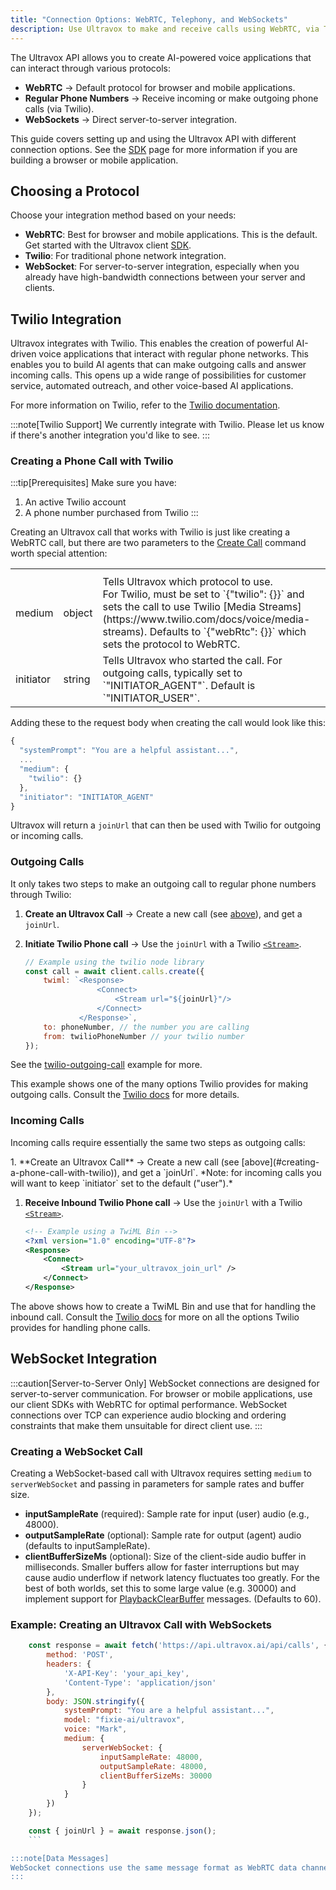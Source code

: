 ```yaml
---
title: "Connection Options: WebRTC, Telephony, and WebSockets"
description: Use Ultravox to make and receive calls using WebRTC, via Twilio, or over direct WebSocket connections.
---
```



The Ultravox API allows you to create AI-powered voice applications that can interact through various protocols:

- **WebRTC** → Default protocol for browser and mobile applications.
- **Regular Phone Numbers** → Receive incoming or make outgoing phone calls (via Twilio).
- **WebSockets** → Direct server-to-server integration.

This guide covers setting up and using the Ultravox API with different connection options. See the [SDK](../sdk) page for more information if you are building a browser or mobile application.

## Choosing a Protocol
Choose your integration method based on your needs:

- **WebRTC**: Best for browser and mobile applications. This is the default. Get started with the Ultravox client [SDK](../sdk).
- **Twilio**: For traditional phone network integration.
- **WebSocket**: For server-to-server integration, especially when you already have high-bandwidth connections between your server and clients.

## Twilio Integration
Ultravox integrates with Twilio. This enables the creation of powerful AI-driven voice applications that interact with regular phone networks. This enables you to build AI agents that can make outgoing calls and answer incoming calls. This opens up a wide range of possibilities for customer service, automated outreach, and other voice-based AI applications.

For more information on Twilio, refer to the [Twilio documentation](https://www.twilio.com/docs).

:::note[Twilio Support]
We currently integrate with Twilio. Please let us know if there's another integration you'd like to see.
:::

### Creating a Phone Call with Twilio
:::tip[Prerequisites]
Make sure you have:
1. An active Twilio account
1. A phone number purchased from Twilio
:::

Creating an Ultravox call that works with Twilio is just like creating a WebRTC call, but there are two parameters to the [Create Call](./api/calls/#create-call) command worth special attention:

<table class="w-full">
    <tr class="w-full">
        <th class="w-1/12"></th>
        <th class="w-1/12"></th>
        <th class="w-10/12"></th>
    </tr>
    <tr>
        <td class="font-mono">medium</td>
        <td>object</td>
        <td>Tells Ultravox which protocol to use. <br />For Twilio, must be set to `{"twilio": {}}` and sets the call to use Twilio [Media Streams](https://www.twilio.com/docs/voice/media-streams). Defaults to `{"webRtc": {}}` which sets the protocol to WebRTC.</td>
    </tr>
    <tr>
        <td class="font-mono">initiator</td>
        <td>string</td>
        <td>Tells Ultravox who started the call. For outgoing calls, typically set to `"INITIATOR_AGENT"`. Default is `"INITIATOR_USER"`.</td>
    </tr>
</table>

Adding these to the request body when creating the call would look like this:

```javascript
{
  "systemPrompt": "You are a helpful assistant...",
  ...
  "medium": {
    "twilio": {}
  },
  "initiator": "INITIATOR_AGENT"
}
```

Ultravox will return a `joinUrl` that can then be used with Twilio for outgoing or incoming calls.

### Outgoing Calls

It only takes two steps to make an outgoing call to regular phone numbers through Twilio:
<Steps>
1. **Create an Ultravox Call** → Create a new call (see [above](#creating-a-phone-call-with-twilio)), and get a `joinUrl`.

1. **Initiate Twilio Phone call** → Use the `joinUrl` with a Twilio [`<Stream>`](https://www.twilio.com/docs/voice/twiml/stream).

    ```javascript
    // Example using the twilio node library
    const call = await client.calls.create({
        twiml: `<Response>
                    <Connect>
                        <Stream url="${joinUrl}"/>
                    </Connect>
                </Response>`,
        to: phoneNumber, // the number you are calling
        from: twilioPhoneNumber // your twilio number
    });
    ```
</Steps>

See the [twilio-outgoing-call](https://github.com/fixie-ai/ultradox/tree/main/examples/twilio-outgoing-call) example for more.

This example shows one of the many options Twilio provides for making outgoing calls. Consult the [Twilio docs](https://www.twilio.com/docs) for more details.

### Incoming Calls
Incoming calls require essentially the same two steps as outgoing calls:

<Steps>
1. **Create an Ultravox Call** → Create a new call (see [above](#creating-a-phone-call-with-twilio)), and get a `joinUrl`. *Note: for incoming calls you will want to keep `initiator` set to the default ("user").*

1. **Receive Inbound Twilio Phone call** → Use the `joinUrl` with a Twilio [`<Stream>`](https://www.twilio.com/docs/voice/twiml/stream).

    ```xml
    <!-- Example using a TwiML Bin -->
    <?xml version="1.0" encoding="UTF-8"?>
    <Response>
        <Connect>
            <Stream url="your_ultravox_join_url" />
        </Connect>
    </Response>

    ```
</Steps>

The above shows how to create a TwiML Bin and use that for handling the inbound call. Consult the [Twilio docs](https://www.twilio.com/docs) for more on all the options Twilio provides for handling phone calls.













## WebSocket Integration

:::caution[Server-to-Server Only]
WebSocket connections are designed for server-to-server communication. For browser or mobile applications, use our client SDKs with WebRTC for optimal performance. WebSocket connections over TCP can experience audio blocking and ordering constraints that make them unsuitable for direct client use.
:::


### Creating a WebSocket Call

Creating a WebSocket-based call with Ultravox requires setting `medium` to `serverWebSocket` and passing in parameters for sample rates and buffer size.

- **inputSampleRate** (required): Sample rate for input (user) audio (e.g., 48000).
- **outputSampleRate** (optional): Sample rate for output (agent) audio (defaults to inputSampleRate).
- **clientBufferSizeMs** (optional): Size of the client-side audio buffer in milliseconds. Smaller buffers allow for faster interruptions but may cause audio underflow if network latency fluctuates too greatly. For the best of both worlds, set this to some large value (e.g. 30000) and implement support for [PlaybackClearBuffer](../datamessages#websocket-specific) messages. (Defaults to 60).

### Example: Creating an Ultravox Call with WebSockets
```javascript
    const response = await fetch('https://api.ultravox.ai/api/calls', {
        method: 'POST',
        headers: {
            'X-API-Key': 'your_api_key',
            'Content-Type': 'application/json'
        },
        body: JSON.stringify({
            systemPrompt: "You are a helpful assistant...",
            model: "fixie-ai/ultravox",
            voice: "Mark",
            medium: {
                serverWebSocket: {
                    inputSampleRate: 48000,
                    outputSampleRate: 48000,
                    clientBufferSizeMs: 30000
                }
            }
        })
    });

    const { joinUrl } = await response.json();
    ```

:::note[Data Messages]
WebSocket connections use the same message format as WebRTC data channels. See our [Data Messages](../datamessages) documentation for detailed message specifications.
:::